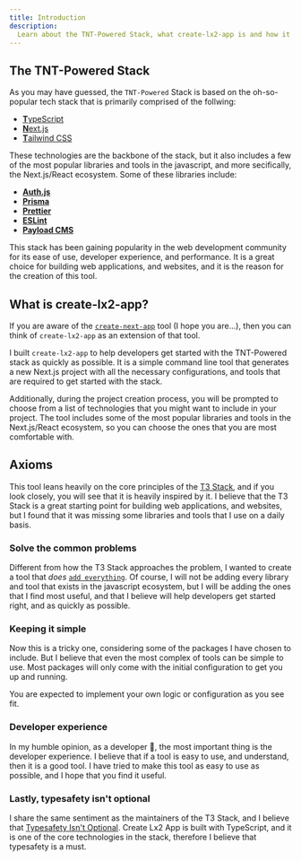 ```yaml
---
title: Introduction
description:
  Learn about the TNT-Powered Stack, what create-lx2-app is and how it works.
---
```


## The TNT-Powered Stack

As you may have guessed, the `TNT-Powered` Stack is based on the oh-so-popular
tech stack that is primarily comprised of the follwing:

- [**T**ypeScript](https://www.typescriptlang.org/)
- [**N**ext.js](https://nextjs.org/)
- [**T**ailwind CSS](https://tailwindcss.com/)

These technologies are the backbone of the stack, but it also includes a few of
the most popular libraries and tools in the javascript, and more secifically,
the Next.js/React ecosystem. Some of these libraries include:

- [**Auth.js**](https://authjs.dev/)
- [**Prisma**](https://www.prisma.io/)
- [**Prettier**](https://prettier.io/)
- [**ESLint**](https://eslint.org/)
- [**Payload CMS**](https://payloadcms.com/)

This stack has been gaining popularity in the web development community for its
ease of use, developer experience, and performance. It is a great choice for
building web applications, and websites, and it is the reason for the creation
of this tool.

## What is create-lx2-app?

If you are aware of the
[`create-next-app`](https://nextjs.org/docs/app/getting-started/installation)
tool (I hope you are...), then you can think of `create-lx2-app` as an extension
of that tool.

I built `create-lx2-app` to help developers get started with the TNT-Powered
stack as quickly as possible. It is a simple command line tool that generates a
new Next.js project with all the necessary configurations, and tools that are
required to get started with the stack.

Additionally, during the project creation process, you will be prompted to
choose from a list of technologies that you might want to include in your
project. The tool includes some of the most popular libraries and tools in the
Next.js/React ecosystem, so you can choose the ones that you are most
comfortable with.

## Axioms

This tool leans heavily on the core principles of the
[T3 Stack](https://create.t3.gg/), and if you look closely, you will see that it
is heavily inspired by it. I believe that the T3 Stack is a great starting point
for building web applications, and websites, but I found that it was missing
some libraries and tools that I use on a daily basis.

### Solve the common problems

Different from how the T3 Stack approaches the problem, I wanted to create a
tool that _does_
[`add everything`](https://create.t3.gg/en/introduction#solve-problems). Of
course, I will not be adding every library and tool that exists in the
javascript ecosystem, but I will be adding the ones that I find most useful, and
that I believe will help developers get started right, and as quickly as
possible.

### Keeping it simple

Now this is a tricky one, considering some of the packages I have chosen to
include. But I believe that even the most complex of tools can be simple to use.
Most packages will only come with the initial configuration to get you up and
running.

<Callout type="info">
  You are expected to implement your own logic or configuration as you see fit.
</Callout>

### Developer experience

In my humble opinion, as a developer 🧂, the most important thing is the
developer experience. I believe that if a tool is easy to use, and understand,
then it is a good tool. I have tried to make this tool as easy to use as
possible, and I hope that you find it useful.

### Lastly, typesafety isn't optional

I share the same sentiment as the maintainers of the T3 Stack, and I believe
that
[Typesafety Isn't Optional](https://create.t3.gg/en/introduction#typesafety-isnt-optional).
Create Lx2 App is built with TypeScript, and it is one of the core technologies
in the stack, therefore I believe that typesafety is a must.
